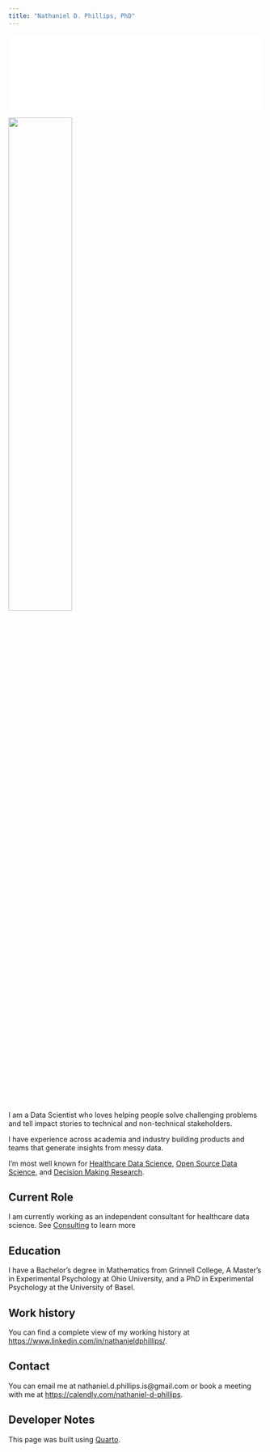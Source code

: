 ```yaml
---
title: "Nathaniel D. Phillips, PhD"
---
```


```{=html}
<embed src="assets/logos.html" type="text/html" style="width: 100%; height: auto;">
```


![](assets/phillips_portrait_full.jpg){width=50%}


I am a Data Scientist who loves helping people solve challenging problems and tell impact stories to technical and non-technical stakeholders. 

I have experience across academia and industry building products and teams that generate insights from messy data. 

I'm most well known for [Healthcare Data Science](https://posit.co/resources/videos/flatironkitchen-how-we-overhauled-a-frankensteinian-sql-workflow-with-the-tidyverse), [Open Source Data Science](www.bookdown.org/ndphillips/yarrr), and [Decision Making Research](https://github.com/ndphillips/FFTrees).

## Current Role

I am currently working as an independent consultant for healthcare data science. See [Consulting](consulting.qmd) to learn more

## Education

I have a Bachelor's degree in Mathematics from Grinnell College, A Master's in Experimental Psychology at Ohio University, and a PhD in Experimental Psychology at the University of Basel.

## Work history

You can find a complete view of my working history at  [https://www.linkedin.com/in/nathanieldphillips/](https://www.linkedin.com/in/nathanieldphillips/).

## Contact

You can email me at nathaniel.d.phillips.is@gmail.com or book a meeting with me at [https://calendly.com/nathaniel-d-phillips](https://calendly.com/nathaniel-d-phillips).


## Developer Notes

This page was built using [Quarto](https://quarto.org/docs/websites/).

<!-- Calendly badge widget begin -->
<link href="https://assets.calendly.com/assets/external/widget.css" rel="stylesheet">
<script src="https://assets.calendly.com/assets/external/widget.js" type="text/javascript" async></script>
<script type="text/javascript">window.onload = function() { Calendly.initBadgeWidget({ url: 'https://calendly.com/nathaniel-d-phillips/15min', text: 'Meet with me', color: '#0069ff', textColor: '#ffffff' }); }</script>

